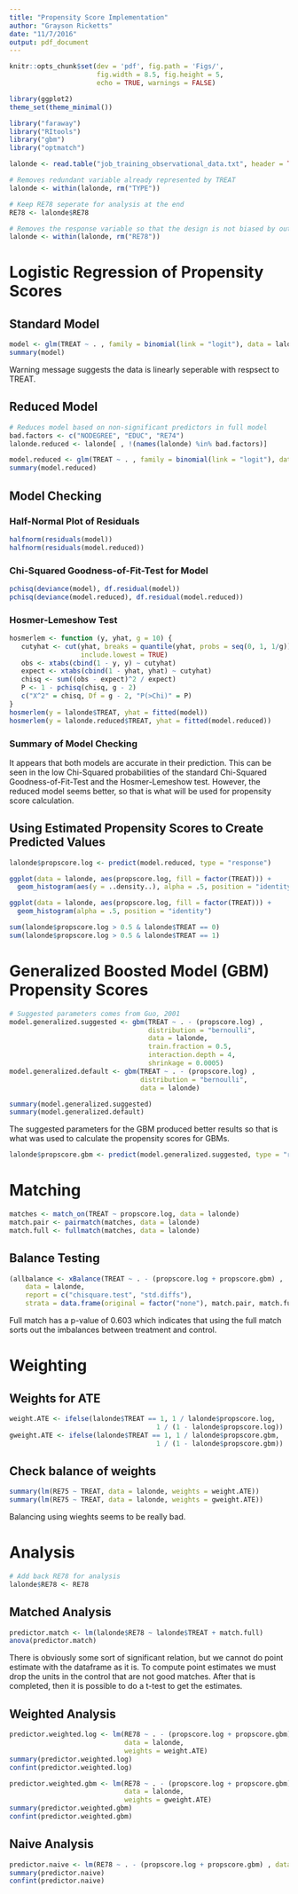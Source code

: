 ```yaml
---
title: "Propensity Score Implementation"
author: "Grayson Ricketts"
date: "11/7/2016"
output: pdf_document
---
```


```r
knitr::opts_chunk$set(dev = 'pdf', fig.path = 'Figs/',
                      fig.width = 8.5, fig.height = 5,
                      echo = TRUE, warnings = FALSE)

library(ggplot2)
theme_set(theme_minimal())

library("faraway")
library("RItools")
library("gbm")
library("optmatch")
```

```r
lalonde <- read.table("job_training_observational_data.txt", header = TRUE)

# Removes redundant variable already represented by TREAT
lalonde <- within(lalonde, rm("TYPE"))

# Keep RE78 seperate for analysis at the end
RE78 <- lalonde$RE78

# Removes the response variable so that the design is not biased by outcomes
lalonde <- within(lalonde, rm("RE78"))
```

# Logistic Regression of Propensity Scores

## Standard Model
```r
model <- glm(TREAT ~ . , family = binomial(link = "logit"), data = lalonde)
summary(model)
```
Warning message suggests the data is linearly seperable with respsect to TREAT. 

## Reduced Model
```r
# Reduces model based on non-significant predictors in full model
bad.factors <- c("NODEGREE", "EDUC", "RE74")
lalonde.reduced <- lalonde[ , !(names(lalonde) %in% bad.factors)]

model.reduced <- glm(TREAT ~ . , family = binomial(link = "logit"), data = lalonde.reduced)
summary(model.reduced)
```

## Model Checking

### Half-Normal Plot of Residuals
```r
halfnorm(residuals(model))
halfnorm(residuals(model.reduced))
```

### Chi-Squared Goodness-of-Fit-Test for Model
```r
pchisq(deviance(model), df.residual(model))
pchisq(deviance(model.reduced), df.residual(model.reduced))
```

### Hosmer-Lemeshow Test
```r
hosmerlem <- function (y, yhat, g = 10) {
   cutyhat <- cut(yhat, breaks = quantile(yhat, probs = seq(0, 1, 1/g)),
                  include.lowest = TRUE)
   obs <- xtabs(cbind(1 - y, y) ~ cutyhat)
   expect <- xtabs(cbind(1 - yhat, yhat) ~ cutyhat)
   chisq <- sum((obs - expect)^2 / expect)
   P <- 1 - pchisq(chisq, g - 2)
   c("X^2" = chisq, Df = g - 2, "P(>Chi)" = P)
}
hosmerlem(y = lalonde$TREAT, yhat = fitted(model))
hosmerlem(y = lalonde.reduced$TREAT, yhat = fitted(model.reduced))
```

### Summary of Model Checking
It appears that both models are accurate in their prediction. This can be seen in the low Chi-Squared probabilities of the standard Chi-Squared Goodness-of-Fit-Test and the Hosmer-Lemeshow test. However, the reduced model seems better, so that is what will be used for propensity score calculation.

## Using Estimated Propensity Scores to Create Predicted Values
```r
lalonde$propscore.log <- predict(model.reduced, type = "response")

ggplot(data = lalonde, aes(propscore.log, fill = factor(TREAT))) +
  geom_histogram(aes(y = ..density..), alpha = .5, position = "identity")

ggplot(data = lalonde, aes(propscore.log, fill = factor(TREAT))) +
  geom_histogram(alpha = .5, position = "identity")

sum(lalonde$propscore.log > 0.5 & lalonde$TREAT == 0)
sum(lalonde$propscore.log > 0.5 & lalonde$TREAT == 1)
```

# Generalized Boosted Model (GBM) Propensity Scores

```r
# Suggested parameters comes from Guo, 2001
model.generalized.suggested <- gbm(TREAT ~ . - (propscore.log) , 
                                   distribution = "bernoulli", 
                                   data = lalonde, 
                                   train.fraction = 0.5, 
                                   interaction.depth = 4, 
                                   shrinkage = 0.0005)
model.generalized.default <- gbm(TREAT ~ . - (propscore.log) , 
                                 distribution = "bernoulli", 
                                 data = lalonde)

summary(model.generalized.suggested)
summary(model.generalized.default)
```
The suggested parameters for the GBM produced better results so that is what was used to calculate the propensity scores for GBMs.

```r
lalonde$propscore.gbm <- predict(model.generalized.suggested, type = "response")
```


# Matching
```r
matches <- match_on(TREAT ~ propscore.log, data = lalonde)
match.pair <- pairmatch(matches, data = lalonde)
match.full <- fullmatch(matches, data = lalonde)
```

## Balance Testing
```r
(allbalance <- xBalance(TREAT ~ . - (propscore.log + propscore.gbm) , 
    data = lalonde, 
    report = c("chisquare.test", "std.diffs"), 
    strata = data.frame(original = factor("none"), match.pair, match.full)))
```
Full match has a p-value of 0.603 which indicates that using the full match sorts out the imbalances between treatment and control.

# Weighting

## Weights for ATE
```r
weight.ATE <- ifelse(lalonde$TREAT == 1, 1 / lalonde$propscore.log, 
                                     1 / (1 - lalonde$propscore.log))
gweight.ATE <- ifelse(lalonde$TREAT == 1, 1 / lalonde$propscore.gbm, 
                                     1 / (1 - lalonde$propscore.gbm))
```

## Check balance of weights
```r
summary(lm(RE75 ~ TREAT, data = lalonde, weights = weight.ATE))
summary(lm(RE75 ~ TREAT, data = lalonde, weights = gweight.ATE))
```
Balancing using wieghts seems to be really bad.

# Analysis

```r
# Add back RE78 for analysis
lalonde$RE78 <- RE78
```

## Matched Analysis
```r
predictor.match <- lm(lalonde$RE78 ~ lalonde$TREAT + match.full)
anova(predictor.match)
```
There is obviously some sort of significant relation, but we cannot do point estimate with the dataframe as it is. To compute point estimates we must drop the units in the control that are not good matches. After that is completed, then it is possible to do a t-test to get the estimates.

## Weighted Analysis
```r
predictor.weighted.log <- lm(RE78 ~ . - (propscore.log + propscore.gbm) ,
                             data = lalonde,
                             weights = weight.ATE)
summary(predictor.weighted.log)
confint(predictor.weighted.log)

predictor.weighted.gbm <- lm(RE78 ~ . - (propscore.log + propscore.gbm) ,
                             data = lalonde,
                             weights = gweight.ATE)
summary(predictor.weighted.gbm)
confint(predictor.weighted.gbm)
```

## Naive Analysis
```r
predictor.naive <- lm(RE78 ~ . - (propscore.log + propscore.gbm) , data = lalonde)
summary(predictor.naive)
confint(predictor.naive)
```

                          
                          